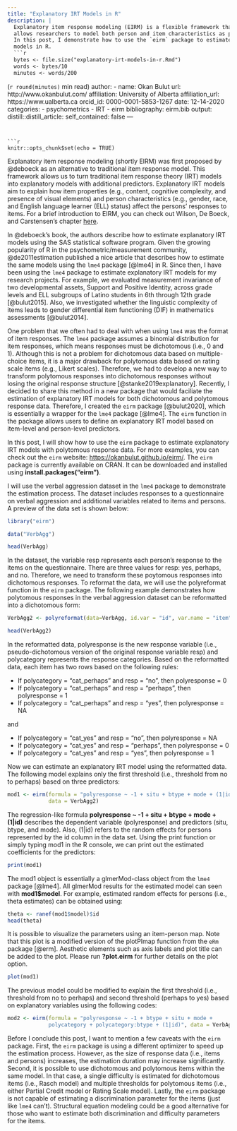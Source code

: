 ```yaml
---
title: "Explanatory IRT Models in R"
description: |
  Explanatory item response modeling (EIRM) is a flexible framework that 
  allows researchers to model both person and item characteristics as predictors together. 
  In this post, I demonstrate how to use the `eirm` package to estimate explanatory IRT 
  models in R. 
  ```r
  bytes <- file.size("explanatory-irt-models-in-r.Rmd")
  words <- bytes/10
  minutes <- words/200
  ``` 
  (`r round(minutes)` min read)
author:
  - name: Okan Bulut
    url: http://www.okanbulut.com/
    affiliation: University of Alberta
    affiliation_url: https://www.ualberta.ca
    orcid_id: 0000-0001-5853-1267
date: 12-14-2020
categories:
  - psychometrics
  - IRT
  - eirm
bibliography: eirm.bib
output:
  distill::distill_article:
    self_contained: false
---
```


```r
knitr::opts_chunk$set(echo = TRUE)
```


Explanatory item response modeling (shortly EIRM) was first proposed by @deboeck as an alternative to traditional item response model. This framework allows us to turn traditional item response theory (IRT) models into explanatory models with additional predictors. Explanatory IRT models aim to explain how item properties (e.g., content, cognitive complexity, and presence of visual elements) and person characteristics (e.g., gender, race, and English language learner (ELL) status) affect the persons' responses to items. For a brief introduction to EIRM, you can check out Wilson, De Boeck, and Carstensen's chapter [here](https://bearcenter.berkeley.edu/sites/default/files/Wilson20.pdf). 

In @deboeck's book, the authors describe how to estimate explanatory IRT models using the SAS statistical software program. Given the growing popularity of R in the psychometric/measurement community, @de2011estimation published a nice article that describes how to estimate the same models using the `lme4` package [@lme4] in R. Since then, I have been using the `lme4` package to estimate explanatory IRT models for my research projects. For example, we evaluated measurement invariance of two developmental assets, Support and Positive Identity, across grade levels and ELL subgroups of Latino students in 6th through 12th grade [@bulut2015]. Also, we investigated whether the linguistic complexity of items leads to gender differential item functioning (DIF) in mathematics assessments [@bulut2014].

One problem that we often had to deal with when using `lme4` was the format of item responses. The `lme4` package assumes a binomial distribution for item responses, which means responses must be dichotomous (i.e., 0 and 1). Although this is not a problem for dichotomous data based on multiple-choice items, it is a major drawback for polytomous data based on rating scale items (e.g., Likert scales). Therefore, we had to develop a new way to transform polytomous responses into dichotomous responses without losing the original response structure [@stanke2019explanatory]. Recently, I decided to share this method in a new package that would faciliate the estimation of explanatory IRT models for both dichotomous and polytomous response data. Therefore, I created the `eirm` package [@bulut2020], which is essentially a wrapper for the `lme4` package [@lme4]. The `eirm` function in the package allows users to define an explanatory IRT model based on item-level and person-level predictors.

In this post, I will show how to use the `eirm` package to estimate explanatory IRT models with polytomous response data. For more examples, you can check out the `eirm` website: <https://okanbulut.github.io/eirm/>. The `eirm` package is currently available on CRAN. It can be downloaded and installed using **install.packages("eirm")**. 

I will use the verbal aggression dataset in the `lme4` package to demonstrate the estimation process. The dataset includes responses to a questionnaire on verbal aggression and additional variables related to items and persons. A preview of the data set is shown below:


```r
library("eirm")

data("VerbAgg")

head(VerbAgg)
```

In the dataset, the variable resp represents each person's response to the items on the questionnaire. There are three values for resp: yes, perhaps, and no. Therefore, we need to transform these poytomous responses into dichotomous responses. To reformat the data, we will use the polyreformat function in the `eirm` package. The following example demonstrates how polytomous responses in the verbal aggression dataset can be reformatted into a dichotomous form:

```r
VerbAgg2 <- polyreformat(data=VerbAgg, id.var = "id", var.name = "item", val.name = "resp")

head(VerbAgg2)
```

In the reformatted data, polyresponse is the new response variable (i.e., pseudo-dichotomous version of the original response variable resp) and polycategory represents the response categories. Based on the reformatted data, each item has two rows based on the following rules:

* If polycategory = "cat_perhaps" and resp = "no", then polyresponse = 0
* If polycategory = "cat_perhaps" and resp = "perhaps", then polyresponse = 1
* If polycategory = "cat_perhaps" and resp = "yes", then polyresponse = NA

and

* If polycategory = "cat_yes" and resp = "no", then polyresponse = NA
* If polycategory = "cat_yes" and resp = "perhaps", then polyresponse = 0
* If polycategory = "cat_yes" and resp = "yes", then polyresponse = 1


Now we can estimate an explanatory IRT model using the reformatted data. The following model explains only the first threshold (i.e., threshold from no to perhaps) based on three predictors:

```r
mod1 <- eirm(formula = "polyresponse ~ -1 + situ + btype + mode + (1|id)", 
             data = VerbAgg2)
```

The regression-like formula **polyresponse ~ -1 + situ + btype + mode + (1|id)** describes the dependent variable (polyresponse) and predictors (situ, btype, and mode). Also, (1|id) refers to the random effects for persons represented by the id column in the data set. Using the print function or simply typing mod1 in the R console, we can print out the estimated coefficients for the predictors:

```r
print(mod1)
```

The mod1 object is essentially a glmerMod-class object from the `lme4` package [@lme4]. All glmerMod results for the estimated model can seen with **mod1$model**. For example, estimated random effects for persons (i.e., theta estimates) can be obtained using:

```r
theta <- ranef(mod1$model)$id
head(theta)
```

It is possible to visualize the parameters using an item-person map. Note that this plot is a modified version of the plotPImap function from the `eRm` package [@erm]. Aesthetic elements such as axis labels and plot title can be added to the plot. Please run **?plot.eirm** for further details on the plot option.
 

```r
plot(mod1)
```

The previous model could be modified to explain the first threshold (i.e., threshold from no to perhaps) and second threshold (perhaps to yes) based on explanatory variables using the following codes:

```r
mod2 <- eirm(formula = "polyresponse ~ -1 + btype + situ + mode + 
             polycategory + polycategory:btype + (1|id)", data = VerbAgg2)
```


Before I conclude this post, I want to mention a few caveats with the `eirm` package. First, the `eirm` package is using a different optimizer to speed up the estimation process. However, as the size of response data (i.e., items and persons) increases, the estimation duration may increase significantly. Second, it is possible to use dichotomous and polytomous items within the same model. In that case, a single difficulty is estimated for dichotomous items (i.e., Rasch model) and multiple thresholds for polytomous items (i.e., either Partial Credit model or Rating Scale model). Lastly, the `eirm` package is not capable of estimating a discrimination parameter for the items (just like `lme4` can't). Structural equation modeling could be a good alternative for those who want to estimate both discrimination and difficulty parameters for the items.   



